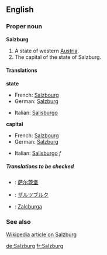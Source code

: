==English==
===Proper noun===
{{wikipedia}}
'''Salzburg'''
#A state of western [[Austria]].
#The capital of the state of Salzburg.

====Translations====
'''state'''
{{top}}
*French: [[Salzbourg]]
*German: [[Salzburg#German|Salzburg]]
{{mid}}
*Italian: [[Salisburgo]]
{{bottom}}

'''capital'''
{{top}}
*French: [[Salzbourg]]
*German: [[Salzburg#German|Salzburg]]
{{mid}}
*Italian: [[Salisburgo]] ''f''
{{bottom}}

=====Translations to be checked=====
<!--Remove this section once all of the translations below have been moved into the tables above.-->
{{checktrans}}
*{{ttbc|Chinese}}: [[萨尔茨堡]]
*{{ttbc|Japanese}}: [[ザルツブルク]]
*{{ttbc|Latvian}}: [[Zalcburga]]

===See also===
[[w:Salzburg|Wikipedia article on Salzburg]]

[[de:Salzburg]]
[[fr:Salzburg]]